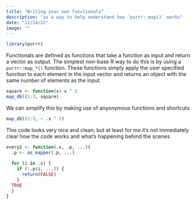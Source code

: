 ```yaml
---
title: "Writing your own functionals"
description: "as a way to help understand how `purrr::map()` works"
date: "11/14/22"
image: ""
---
```


```r
library(purrr)
```


Functionals are defined as functions that take a function as input and return a vector as output. The simplest non-base R way to do this is by using a `purrr::map_*()` function. These functions simply apply the user specified function to each element in the input vector and returns an object with the same number of elements as the input.

```r
square <- function(x) x ^ 2
map_dbl(1:3, square)
```


We can simplify this by making use of anyonymous functions and shortcuts

```r
map_dbl(1:3, ~ .x ^ 2)
```

This code looks very nice and clean, but at least for me it's not immediately clear how the code works and what's happening behind the scenes 

```r
every2 <- function(.x, .p, ...){ 
  .p <- as_mapper(.p, ...)
  
  for (i in .x) { 
    if (!.p(i, ...)) {
      return(FALSE)
    }   
  TRUE
  }
}
```




